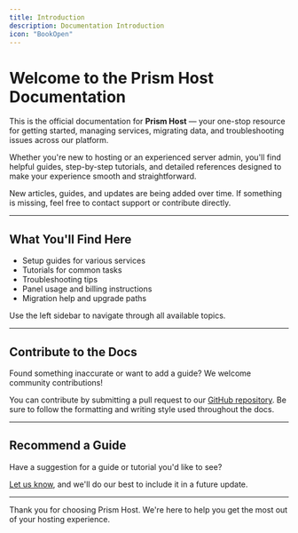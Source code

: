 ```yaml
---
title: Introduction
description: Documentation Introduction
icon: "BookOpen"
---
```

# Welcome to the Prism Host Documentation

This is the official documentation for **Prism Host** — your one-stop resource for getting started, managing services, migrating data, and troubleshooting issues across our platform.

Whether you're new to hosting or an experienced server admin, you'll find helpful guides, step-by-step tutorials, and detailed references designed to make your experience smooth and straightforward.

<Callout title="Under Construction" type="warn">
    New articles, guides, and updates are being added over time. If something is missing, feel free to contact support or contribute directly.
</Callout>

---

## What You'll Find Here

- Setup guides for various services
- Tutorials for common tasks
- Troubleshooting tips
- Panel usage and billing instructions
- Migration help and upgrade paths

Use the left sidebar to navigate through all available topics.

---

## Contribute to the Docs

Found something inaccurate or want to add a guide? We welcome community contributions!

You can contribute by submitting a pull request to our [GitHub repository](https://github.com/prismhost/documentation). Be sure to follow the formatting and writing style used throughout the docs.

---

## Recommend a Guide

Have a suggestion for a guide or tutorial you'd like to see?

[Let us know](https://prism-host.com/contact), and we'll do our best to include it in a future update.

---

Thank you for choosing Prism Host. We're here to help you get the most out of your hosting experience.
